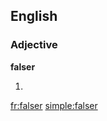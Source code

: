 ==English==

===Adjective===
'''falser'''

# {{comparative of|[[false]]}}

[[fr:falser]]
[[simple:falser]]